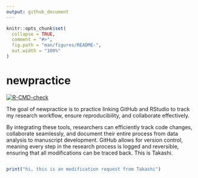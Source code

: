 ```yaml
---
output: github_document
---
```


<!-- README.md is generated from README.Rmd. Please edit that file -->

```r
knitr::opts_chunk$set(
  collapse = TRUE,
  comment = "#>",
  fig.path = "man/figures/README-",
  out.width = "100%"
)
```

# newpractice

<!-- badges: start -->
[![R-CMD-check](https://github.com/gentleheart91/mypkg_nkasiobi/actions/workflows/R-CMD-check.yaml/badge.svg)](https://github.com/gentleheart91/mypkg_nkasiobi/actions/workflows/R-CMD-check.yaml)
<!-- badges: end -->

The goal of newpractice is to practice linking GitHub and RStudio to track my research workflow, ensure reproducibility, and collaborate effectively. 

By integrating these tools, researchers can efficiently track code changes, collaborate seamlessly, and document their entire process from data analysis to manuscript development. GitHub allows for version control, meaning every step in the research process is logged and reversible, ensuring that all modifications can be traced back. This is Takashi.
``` r

```


```r
print("hi, this is an modification request from Takashi")

```



```r

```

```r

```

